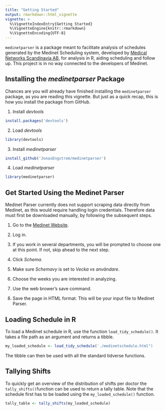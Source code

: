 ```yaml
---
title: "Getting Started"
output: rmarkdown::html_vignette
vignette: >
  %\VignetteIndexEntry{Getting Started}
  %\VignetteEngine{knitr::rmarkdown}
  %\VignetteEncoding{UTF-8}
---
```

`medinetparser` is a package meant to facilitate analysis of schedules generated by the Medinet Scheduling system, developed by [Medical Networks Scandinavia AB](https://www.medinetworks.se), for analysis in R, aiding scheduling and follow up. This project is in no way connected to the developers of Medinet.

## Installing the *medinetparser* Package

Chances are you will already have finished installing the `medinetparser` package, as you are reading this vignette. But just as a quick recap, this is how you install the package from GitHub.

1. Install *devtools*
```r
install.packages('devtools')
```
2. Load *devtools*
```r
library(devtools)
```
3. Install *medinetparser*
```r
install_github('JonasEngstrom/medinetparser')
```
4. Load *medinetparser*
```r
library(medinetparser)
```

## Get Started Using the Medinet Parser

Medinet Parser currently does not support scraping data directly from Medinet, as this would require handling login credentials. Therefore data must first be downloaded manually, by following the subsequent steps.

1. Go to the [Medinet Website](https://medinet.se).

2. Log in.

3. If you work in several departments, you will be prompted to choose one at this point. If not, skip ahead to the next step.

4. Click *Schema*.

5. Make sure *Schemavy* is set to *Vecka vs användare*.

6. Choose the weeks you are interested in analyzing.

7. Use the web brower’s save command.

8. Save the page in HTML format. This will be your input file to Medinet Parser.

## Loading Schedule in R

To load a Medinet schedule in R, use the function `load_tidy_schedule()`. It takes a file path as an argument and returns a tibble.

```r
my_loaded_schedule <- load_tidy_schedule('./medinetschedule.html")
```

The tibble can then be used with all the standard tidverse functions.

## Tallying Shifts

To quickly get an overview of the distribution of shifts per doctor the `tally_shifts()`function can be used to return a tally table. Note that the schedule first has to be loaded using the `my_loaded_schedule()` function.

```r
tally_table <- tally_shifts(my_loaded_schedule)
```
